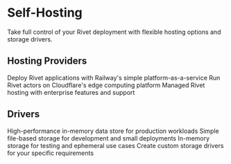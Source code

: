 # Self-Hosting

Take full control of your Rivet deployment with flexible hosting options and storage drivers.

## Hosting Providers

<CardGroup>
<Card title="Railway" href="/docs/hosting-providers/railway">
  Deploy Rivet applications with Railway's simple platform-as-a-service
</Card>
<Card title="Cloudflare Workers" href="/docs/hosting-providers/cloudflare-workers">
  Run Rivet actors on Cloudflare's edge computing platform
</Card>
<Card title="Rivet Cloud (Enterprise)" href="/docs/hosting-providers/rivet-cloud">
  Managed Rivet hosting with enterprise features and support
</Card>
</CardGroup>

## Drivers

<CardGroup>
<Card title="Redis" href="/docs/drivers/redis">
  High-performance in-memory data store for production workloads
</Card>
<Card title="File System" href="/docs/drivers/file-system">
  Simple file-based storage for development and small deployments
</Card>
<Card title="Memory" href="/docs/drivers/memory">
  In-memory storage for testing and ephemeral use cases
</Card>
<Card title="Build Your Own" href="/docs/drivers/build-your-own">
  Create custom storage drivers for your specific requirements
</Card>
</CardGroup>
